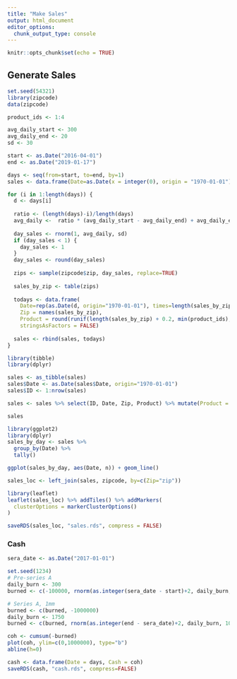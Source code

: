 ```yaml
---
title: "Make Sales"
output: html_document
editor_options: 
  chunk_output_type: console
---
```


```r
knitr::opts_chunk$set(echo = TRUE)
```

## Generate Sales

```r
set.seed(54321)
library(zipcode)
data(zipcode)

product_ids <- 1:4

avg_daily_start <- 300
avg_daily_end <- 20
sd <- 30

start <- as.Date("2016-04-01")
end <- as.Date("2019-01-17")

days <- seq(from=start, to=end, by=1)
sales <- data.frame(Date=as.Date(x = integer(0), origin = "1970-01-01"), Zip=character(0), Product=integer(0), stringsAsFactors = FALSE)

for (i in 1:length(days)) {
  d <- days[i]
  
  ratio <- (length(days)-i)/length(days)
  avg_daily <-  ratio * (avg_daily_start - avg_daily_end) + avg_daily_end
  
  day_sales <- rnorm(1, avg_daily, sd)
  if (day_sales < 1) {
    day_sales <- 1
  }
  day_sales <- round(day_sales)
  
  zips <- sample(zipcode$zip, day_sales, replace=TRUE)
  
  sales_by_zip <- table(zips)
  
  todays <- data.frame(
    Date=rep(as.Date(d, origin="1970-01-01"), times=length(sales_by_zip)),
    Zip = names(sales_by_zip),
    Product = round(runif(length(sales_by_zip) + 0.2, min(product_ids), max(product_ids))), #Intentionally under-representing the first and last number to add some variance.
    stringsAsFactors = FALSE)
  
  sales <- rbind(sales, todays)
}

library(tibble)
library(dplyr)

sales <- as_tibble(sales)
sales$Date <- as.Date(sales$Date, origin="1970-01-01")
sales$ID <- 1:nrow(sales)

sales <- sales %>% select(ID, Date, Zip, Product) %>% mutate(Product = as.factor(Product))

sales
```

```r
library(ggplot2)
library(dplyr)
sales_by_day <- sales %>% 
  group_by(Date) %>% 
  tally()

ggplot(sales_by_day, aes(Date, n)) + geom_line()
```

```r
sales_loc <- left_join(sales, zipcode, by=c(Zip="zip"))

library(leaflet)
leaflet(sales_loc) %>% addTiles() %>% addMarkers(
  clusterOptions = markerClusterOptions()
)

saveRDS(sales_loc, "sales.rds", compress = FALSE)
```

### Cash

```r
sera_date <- as.Date("2017-01-01")

set.seed(1234)
# Pre-series A
daily_burn <- 300
burned <- c(-100000, rnorm(as.integer(sera_date - start)+2, daily_burn, 1500))

# Series A, 1mm
burned <- c(burned, -1000000)
daily_burn <- 1750
burned <- c(burned, rnorm(as.integer(end - sera_date)+2, daily_burn, 10000))

coh <- cumsum(-burned)
plot(coh, ylim=c(0,1000000), type="b")
abline(h=0)

cash <- data.frame(Date = days, Cash = coh)
saveRDS(cash, "cash.rds", compress=FALSE)
```

